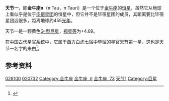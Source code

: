 {{Starbox short |
 name=天节一（金牛座π）<br> π Tauri |
 epoch=[[J2000.0|J2000.0]] |
 constell=[[金牛座|金牛座]] |
 星官=[[毕宿|毕宿]] [[天节|天节]] |
 ra=04<sup>h</sup> 26<sup>m</sup> 36.4<sup>s</sup> |
 dec=+14° 42' 49" |
 spectral=G7IIIaFe-1 |
 appmag_v=+4.69 |
 dist_ly=455 ± 51 |
 dist_pc=139 ± 16 |
 names=73 Tauri, [[Star_catalogue#BS,_BSC,_HR|HR]] 1396, [[Henry_Draper_Catalogue|HD]] 28100, [[Star_catalogue#BD/CD/CPD|BD]]+14 697, [[Hipparcos_catalogue|HIP]] 20732, [[Star_catalogue#SAO|SAO]] 93935, GC 5383
}}
'''天节一'''，即'''金牛座π'''（π Tau，π Tauri）是一个位于[[金牛座|金牛座]]的[[恒星|恒星]]，虽然它从地球上看似乎是位于[[毕宿星团|毕宿星团]]的恒星中，但它并不是毕宿星团的成员，其距离要比毕宿星团远很多，距离地球约455[[光年|光年]]。

天节一是一颗黄色[[恒星光谱|G-型]][[巨星|巨星]]，[[视星等|视星等]]为+4.69。

在[[星官|中国古代星官系统]]中，它属于[[二十八宿|西方白虎七宿]]中[[毕宿|毕宿]]的星官[[天节|天节]]第一星，这也是天节一名字的来由<ref>{{Cite web |url=http://aeea.nmns.edu.tw/2006/0607/ap060713.html |title=AEEA天文教育資訊網 畢宿天區 |accessdate=2011-10-17 |archive-date=2011-07-16 |archive-url=https://web.archive.org/web/20110716123228/http://aeea.nmns.edu.tw/2006/0607/ap060713.html |dead-url=no }}</ref>。

==参考资料==
{{reflist}}

{{Stars of Taurus}}
{{星官|天节|8|0}}
[[Category:HD和HDE天體|028100]]
[[Category:HIP天體|020732]]
[[Category:金牛座|Category:金牛座]]
[[Category:拜耳天體|金牛座, π]]
[[Category:佛氏天體|金牛座, 73]]
[[Category:天节_(星官)|天节1]]
[[Category:巨星|Category:巨星]]